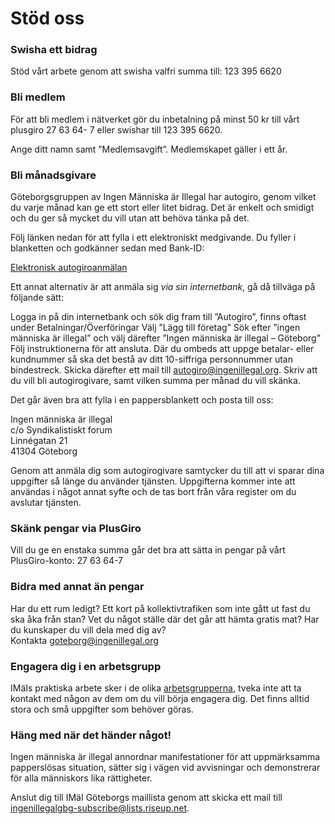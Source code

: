 
# Stöd oss

### Swisha ett bidrag

Stöd vårt arbete genom att swisha valfri summa till: 123 395 6620

### Bli medlem

För att bli medlem i nätverket gör du inbetalning på minst 50 kr till vårt plusgiro 27 63 64- 7 eller swishar till 123 395 6620.

Ange ditt namn samt ”Medlemsavgift”. Medlemskapet gäller i ett år.

### Bli månadsgivare

Göteborgsgruppen av Ingen Människa är Illegal har autogiro, genom vilket du varje månad kan ge ett stort eller litet bidrag. Det är enkelt och smidigt och du ger så mycket du vill utan att behöva tänka på det.

Följ länken nedan för att fylla i ett elektroniskt medgivande. Du fyller i blanketten och godkänner sedan med Bank-ID:

[Elektronisk autogiroanmälan](https://www.mvh.bgonline.se/Public.Web/Templates/MandateApplications/FillInMandateApplication.aspx?formRef=dc667319-72e4-4ccd-8e02-02f073c5366a)

Ett annat alternativ är att anmäla sig _via sin internetbank_, gå då tillväga på följande sätt:

Logga in på din internetbank och sök dig fram till ”Autogiro”, finns oftast under Betalningar/Överföringar Välj ”Lägg till företag” Sök efter ”ingen människa är illegal” och välj därefter ”Ingen människa är illegal – Göteborg” Följ instruktionerna för att ansluta. Där du ombeds att uppge betalar- eller kundnummer så ska det bestå av ditt 10-siffriga personnummer utan bindestreck. Skicka därefter ett mail till [autogiro@ingenillegal.org](mailto:autogiro@ingenillegal.org). Skriv att du vill bli autogirogivare, samt vilken summa per månad du vill skänka.

Det går även bra att fylla i en pappersblankett och posta till oss:

Ingen människa är illegal\
c/o Syndikalistiskt forum\
Linnégatan 21\
41304 Göteborg

<Download url="/autogiroblankett-goteborg.pdf" label="Autogiroblankett Göteborg" button="Ladda ner" />

Genom att anmäla dig som autogirogivare samtycker du till att vi sparar dina uppgifter så länge du använder tjänsten. Uppgifterna kommer inte att användas i något annat syfte och de tas bort från våra register om du avslutar tjänsten.

### Skänk pengar via PlusGiro

Vill du ge en enstaka summa går det bra att sätta in pengar på vårt PlusGiro-konto: 27 63 64-7

### Bidra med annat än pengar

Har du ett rum ledigt? Ett kort på kollektivtrafiken som inte gått ut fast du ska åka från stan? Vet du något ställe där det går att hämta gratis mat? Har du kunskaper du vill dela med dig av?\
Kontakta [goteborg@ingenillegal.org](mailto:goteborg@ingenillegal.org)

### Engagera dig i en arbetsgrupp

IMäIs praktiska arbete sker i de olika [arbetsgrupperna](/goteborg/arbetsgrupper), tveka inte att ta kontakt med någon av dem om du vill börja engagera dig. Det finns alltid stora och små uppgifter som behöver göras.

### Häng med när det händer något!

Ingen människa är illegal annordnar manifestationer för att uppmärksamma papperslösas situation, sätter sig i vägen vid avvisningar och demonstrerar för alla människors lika rättigheter.

Anslut dig till IMäI Göteborgs maillista genom att skicka ett mail till [ingenillegalgbg-subscribe@lists.riseup.net](ingenillegalgbg-subscribe@lists.riseup.net).

